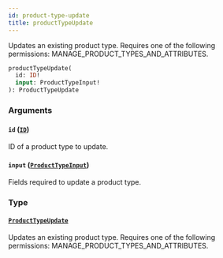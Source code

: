 ```yaml
---
id: product-type-update
title: productTypeUpdate
---
```



Updates an existing product type. Requires one of the following permissions: MANAGE_PRODUCT_TYPES_AND_ATTRIBUTES.

```graphql
productTypeUpdate(
  id: ID!
  input: ProductTypeInput!
): ProductTypeUpdate
```


### Arguments

#### `id` ([`ID`](../../../developer/api-reference/scalars/id))

ID of a product type to update.


#### `input` ([`ProductTypeInput`](../../../developer/api-reference/inputs/product-type-input))

Fields required to update a product type.


### Type

#### [`ProductTypeUpdate`](../../../developer/api-reference/objects/product-type-update) 

Updates an existing product type. Requires one of the following permissions: MANAGE_PRODUCT_TYPES_AND_ATTRIBUTES.




